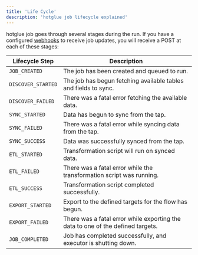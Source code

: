 ```yaml
---
title: 'Life Cycle'
description: 'hotglue job lifecycle explained'
---
```


hotglue job goes through several stages during the run. If you have a configured [webhooks](https://docs.hotglue.com/docs/jobs-webhooks) to receive job updates, you will receive a POST at each of these stages:

| Lifecycle Step | Description |
| --- | --- |
| `JOB_CREATED` | The job has been created and queued to run. |
| `DISCOVER_STARTED` | The job has begun fetching available tables and fields to sync. |
| `DISCOVER_FAILED` | There was a fatal error fetching the available data. |
| `SYNC_STARTED` | Data has begun to sync from the tap. |
| `SYNC_FAILED` | There was a fatal error while syncing data from the tap. |
| `SYNC_SUCCESS` | Data was successfully synced from the tap. |
| `ETL_STARTED` | Transformation script will run on synced data. |
| `ETL_FAILED` | There was a fatal error while the transformation script was running. |
| `ETL_SUCCESS` | Transformation script completed successfully. |
| `EXPORT_STARTED` | Export to the defined targets for the flow has begun. |
| `EXPORT_FAILED` | There was a fatal error while exporting the data to one of the defined targets. |
| `JOB_COMPLETED` | Job has completed successfully, and executor is shutting down. |
